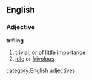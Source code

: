 ==English==
===Adjective===
'''trifling'''
#[[trivial]], or of little [[importance]]
#[[idle]] or [[frivolous]]
[[category:English adjectives]]